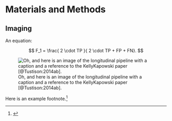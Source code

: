 
# Materials and Methods

## Imaging

\input{sampleTexTable.tex}

An equation:

$$ F_1 =  \frac{ 2 \cdot TP }{ 2 \cdot TP + FP + FN}. $$

![Oh, and here is an image of the longitudinal pipeline with a caption and a reference
to the KellyKapowski paper [@Tustison:2014ab].](../Figures/longitudinalPipeline.png)

Here is an example footnote.[^1]

[^1]: \textcolor{blue}{For comparison, the training data set of
the MS Lesion Segmentation challenge
associated with the international MICCAI 2008 conference has a mean lesion load of
204 ($\pm$ 752) mm$^3$ per lesion and the resolution is almost twice what is used
in this study (i.e., 0.5 $\times$ 0.5 $\times$ 0.5).}
